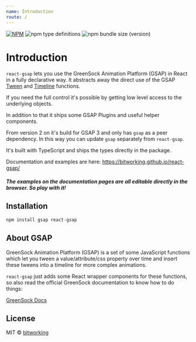 ```yaml
---
name: Introduction
route: /
---
```


[![NPM](https://img.shields.io/npm/v/react-gsap.svg)](https://www.npmjs.com/package/react-gsap)
![npm type definitions](https://img.shields.io/npm/types/react-gsap)
![npm bundle size (version)](https://img.shields.io/bundlephobia/minzip/react-gsap/^2)

# Introduction

`react-gsap` lets you use the GreenSock Animation Platform (GSAP) in React in a fully declarative way.
It abstracts away the direct use of the GSAP [Tween](https://greensock.com/docs/v3/GSAP/Tween) and [Timeline](https://greensock.com/docs/v3/GSAP/Timeline) functions.

If you need the full control it's possible by getting low level access to the underlying objects.

In addition to that it ships some GSAP Plugins and useful helper components.

From version 2 on it's build for GSAP 3 and only has `gsap` as a peer dependency. In this way you can update `gsap` separately from `react-gsap`.

It's built with TypeScript and ships the types directly in the package.

Documentation and examples are here: https://bitworking.github.io/react-gsap/

##### The examples on the documentation pages are all editable directly in the browser. So play with it!

## Installation

```bash
npm install gsap react-gsap
```

## About GSAP

GreenSock Animation Platform (GSAP) is a set of some JavaScript functions which let you tween a value/attribute/css property over time and insert these tweens into a timeline for more complex animations.

`react-gsap` just adds some React wrapper components for these functions, so also read the official GreenSock documentation to know how to do things:

[GreenSock Docs](https://greensock.com/docs/)


## License

MIT © [bitworking](https://github.com/bitworking)
